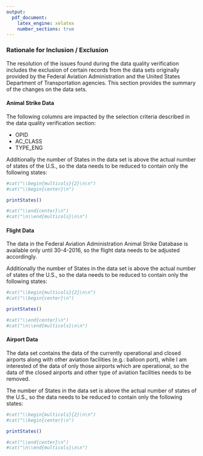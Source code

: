 ```yaml
---
output:
  pdf_document:
    latex_engine: xelatex
    number_sections: true
---
```


### Rationale for Inclusion / Exclusion

The resolution of the issues found during the data quality verification includes the exclusion of certain records from the data sets originally provided by the Federal Aviation Administration and the United States Department of Transportation agencies. This section provides the summary of the changes on the data sets.

#### Animal Strike Data

The following columns are impacted by the selection criteria described in the data quality verification section:

* OPID
* AC_CLASS
* TYPE_ENG

Additionally the number of States in the data set is above the actual number of states of the U.S., so the data needs to be reduced to contain only the following states:

```r
#cat("\\begin{multicols}{2}\n\n")
#cat("\\begin{center}\n")

printStates()

#cat("\\end{center}\n")
#cat("\n\\end{multicols}\n\n")
```

#### Flight Data

The data in the Federal Aviation Administration Animal Strike Database is available only until 30-4-2016, so the flight data needs to be adjusted accordingly.

Additionally the number of States in the data set is above the actual number of states of the U.S., so the data needs to be reduced to contain only the following states:

```r
#cat("\\begin{multicols}{2}\n\n")
#cat("\\begin{center}\n")

printStates()

#cat("\\end{center}\n")
#cat("\n\\end{multicols}\n\n")
```

#### Airport Data

The data set contains the data of the currently operational and closed airports along with other aviation facilities (e.g.: balloon port), while I am interested of the data of only those airports which are operational, so the data of the closed airports and other type of aviation facilities needs to be removed.

The number of States in the data set is above the actual number of states of the U.S., so the data needs to be reduced to contain only the following states:

```r
#cat("\\begin{multicols}{2}\n\n")
#cat("\\begin{center}\n")

printStates()

#cat("\\end{center}\n")
#cat("\n\\end{multicols}\n\n")
```
